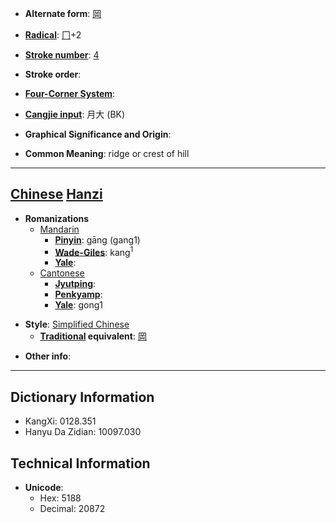 * '''Alternate form''': [[岡]]

* '''[[Wiktionary:Chinese radical index| Radical]]''': [[Wiktionary:Chinese radical index 冂|冂]]+2

* '''[[Wiktionary:Chinese total strokes index|Stroke number]]''': [[Wiktionary:Chinese total strokes index 4|4]]

* '''Stroke order''': 

* '''[[Wiktionary:Chinese four corner index|Four-Corner System]]''': 

* '''[[Wiktionary:Chinese Cangjie index|Cangjie input]]''': 月大 (BK)

* '''Graphical Significance and Origin''': 

* '''Common Meaning''': ridge or crest of hill

----

== [[Chinese]] [[Hanzi]] ==

* '''Romanizations'''
** [[Mandarin]]
*** '''[[Pinyin]]''': gāng (gang1)
*** '''[[Wade-Giles]]''': kang<sup>1</sup>
*** '''[[Yale]]''': 
**[[Cantonese]]
***'''[[Jyutping]]''':
***'''[[Penkyamp]]''': 
***'''[[Yale]]''': gong1

* '''Style''': [[Simplified Chinese]] 
** '''[[Traditional Chinese|Traditional]] equivalent''': [[岡]]

* '''Other info''': 

----

== Dictionary Information ==

* KangXi: 0128.351
* Hanyu Da Zidian: 10097.030

== Technical Information ==

* '''Unicode''':
** Hex: 5188
** Decimal: 20872